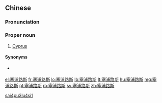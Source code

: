 ==Chinese==
{{zh-forms|gloss=-}}

===Pronunciation===
{{zh-pron
|m=Sàipǔlùsī
|c=coi3 pou2 lou6 si1
|h=pfs=set-phû-lu-sṳ̂
|mn=qz:Sài-phó͘-lō͘-sir/xm,zz:Sài-phó͘-lō͘-su
|cat=n
}}

===Proper noun===
{{zh-noun}}

# {{lb|zh|Mainland China}} [[Cyprus]]

====Synonyms====
* {{qualifier|Taiwan}} {{zh-l|賽普勒斯}}

[[Category:zh:Countries|sai4pu3lu4si1]]

[[el:塞浦路斯]]
[[fr:塞浦路斯]]
[[lo:塞浦路斯]]
[[lb:塞浦路斯]]
[[lt:塞浦路斯]]
[[hu:塞浦路斯]]
[[mg:塞浦路斯]]
[[pt:塞浦路斯]]
[[ro:塞浦路斯]]
[[sv:塞浦路斯]]
[[zh:塞浦路斯]]